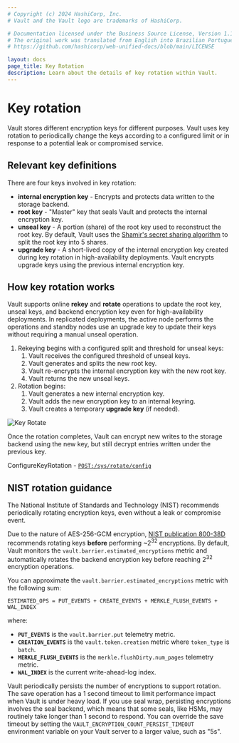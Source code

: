 ```yaml
---
# Copyright (c) 2024 HashiCorp, Inc.
# Vault and the Vault logo are trademarks of HashiCorp.

# Documentation licensed under the Business Source License, Version 1.1.
# The original work was translated from English into Brazilian Portuguese.
# https://github.com/hashicorp/web-unified-docs/blob/main/LICENSE

layout: docs
page_title: Key Rotation
description: Learn about the details of key rotation within Vault.
---
```


# Key rotation

Vault stores different encryption keys for different purposes. Vault uses key
rotation to periodically change the keys according to a configured limit or in
response to a potential leak or compromised service.

## Relevant key definitions

There are four keys involved in key rotation:

- **internal encryption key** - Encrypts and protects data written to the
  storage backend.
- **root key** - "Master" key that seals Vault and protects the internal
  encryption key.
- **unseal key** - A portion (share) of the root key used to reconstruct the
  root key. By default, Vault uses the
  [Shamir's secret sharing algorithm](https://en.wikipedia.org/wiki/Shamir's_Secret_Sharing)
  to split the root key into 5 shares.
- **upgrade key** - A short-lived copy of the internal encryption key created
  during key rotation in high-availability deployments. Vault encrypts upgrade
  keys using the previous internal encryption key.

## How key rotation works

Vault supports online **rekey** and **rotate** operations to update the root
key, unseal keys, and backend encryption key even for high-availability
deployments. In replicated deployments, the active node performs the operations
and standby nodes use an upgrade key to update their keys without requiring a
manual unseal operation.

1. Rekeying begins with a configured split and threshold for unseal keys:
    1. Vault receives the configured threshold of unseal keys.
    1. Vault generates and splits the new root key.
    1. Vault re-encrypts the internal encryption key with the new root key.
    1. Vault returns the new unseal keys.
1. Rotation begins:
    1. Vault generates a new internal encryption key.
    1. Vault adds the new encryption key to an internal keyring.
    1. Vault creates a temporary **upgrade key** (if needed).

![Key Rotate](/img/vault-key-rotate.png)

Once the rotation completes, Vault can encrypt new writes to the storage backend
using the new key, but still decrypt entries written under the previous key.

<Tip title="Related API endpoints">

  ConfigureKeyRotation - [`POST:/sys/rotate/config`](/vault/api-docs/system/rotate-config)

</Tip>


## NIST rotation guidance

The National Institute of Standards and Technology (NIST) recommends
periodically rotating encryption keys, even without a leak or compromise event.

Due to the nature of AES-256-GCM encryption,
[NIST publication 800-38D](https://csrc.nist.gov/pubs/sp/800/38/d/final)
recommends rotating keys **before** performing ~2<sup>32</sup> encryptions. By
default, Vault monitors the `vault.barrier.estimated_encryptions` metric and
automatically rotates the backend encryption key before reaching 2<sup>32</sup>
encryption operations.

You can approximate the `vault.barrier.estimated_encryptions` metric with the
following sum:

<CodeBlockConfig hideClipboard>

```text
ESTIMATED_OPS = PUT_EVENTS + CREATE_EVENTS + MERKLE_FLUSH_EVENTS + WAL_INDEX
```

</CodeBlockConfig>

where:

- **`PUT_EVENTS`** is the `vault.barrier.put` telemetry metric.
- **`CREATION_EVENTS`** is the `vault.token.creation` metric where `token_type`
  is `batch`.
- **`MERKLE_FLUSH_EVENTS`** is the `merkle.flushDirty.num_pages` telemetry metric.
- **`WAL_INDEX`** is the current write-ahead-log index.

<Tip>

  Vault periodically persists the number of encryptions to support rotation. The
  save operation has a 1 second timeout to limit performance impact when Vault is
  under heavy load. If you use seal wrap, persisting encryptions involves the seal
  backend, which means that some seals, like HSMs, may routinely take longer than
  1 second to respond. You can override the save timeout by setting the
  `VAULT_ENCRYPTION_COUNT_PERSIST_TIMEOUT` environment variable on your Vault
  server to a larger value, such as "5s".

</Tip>
